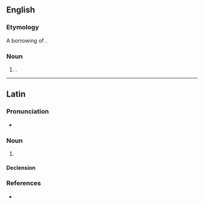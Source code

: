 ==English==

===Etymology===
A borrowing of {{bor|en|la|promontorium}}.

===Noun===
{{en-noun|s|promontoria}}

# {{syn of|promontory|lang=en|nodot=a}}.

----

==Latin==

===Pronunciation===
* {{la-IPA|prōmontorium}}

===Noun===
{{la-noun|prōmontorium|prōmontoriī|n|second}}

# {{alternative form of|promunturium|prōmunturium|lang=la}}

====Declension====
{{la-decl-2nd-N|prōmontori}}

===References===
* {{R:du Cange}}